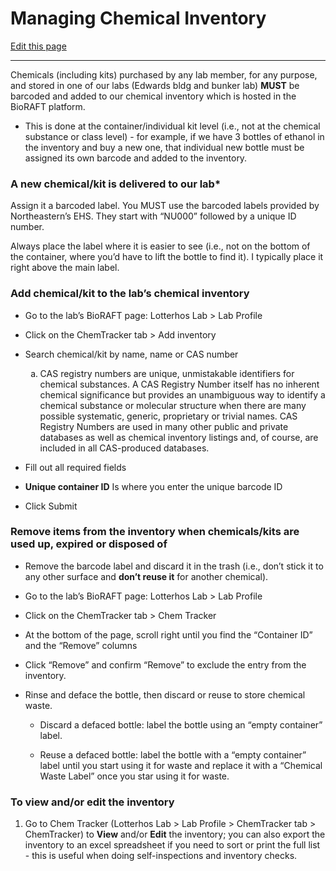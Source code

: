 # Managing Chemical Inventory

[Edit this page](https://github.com/DrK-Lo/lotterhoslabprotocols/edit/main/general_chemical_inventory.qmd)

------------------------------------------------------------------------

Chemicals (including kits) purchased by any lab member, for any purpose, and stored in one of our labs (Edwards bldg and bunker lab) **MUST** be barcoded and added to our chemical inventory which is hosted in the BioRAFT platform.

-   This is done at the container/individual kit level (i.e., not at the chemical substance or class level) - for example, if we have 3 bottles of ethanol in the inventory and buy a new one, that individual new bottle must be assigned its own barcode and added to the inventory.

### **A new chemical/kit is delivered to our lab*** {.unnumbered}

Assign it a barcoded label. You MUST use the barcoded labels provided by Northeastern's EHS. They start with "NU000" followed by a unique ID number. 

Always place the label where it is easier to see (i.e., not on the bottom of the container, where you'd have to lift the bottle to find it). I typically place it right above the main label.

### **Add chemical/kit to the lab's chemical inventory** {.unnumbered}

-   Go to the lab's BioRAFT page: Lotterhos Lab \> Lab Profile

-   Click on the ChemTracker tab \> Add inventory

-   Search chemical/kit by name, name or CAS number
    a. CAS registry numbers are unique, unmistakable identifiers for chemical substances. A CAS Registry Number itself has no inherent chemical significance but provides an unambiguous way to identify a chemical substance or molecular structure when there are many possible systematic, generic, proprietary or trivial names. CAS Registry Numbers are used in many other public and private databases as well as chemical inventory listings and, of course, are included in all CAS-produced databases.

-   Fill out all required fields

-   **Unique container ID** Is where you enter the unique barcode ID

-   Click Submit

### **Remove items from the inventory when chemicals/kits are used up, expired or disposed of** {.unnumbered}

-   Remove the barcode label and discard it in the trash (i.e., don't stick it to any other surface and **don't reuse it** for another chemical).

-   Go to the lab's BioRAFT page: Lotterhos Lab \> Lab Profile

-   Click on the ChemTracker tab \> Chem Tracker

-   At the bottom of the page, scroll right until you find the "Container ID" and the "Remove" columns

-   Click "Remove" and confirm "Remove" to exclude the entry from the inventory.

-   Rinse and deface the bottle, then discard or reuse to store chemical waste.

    -   Discard a defaced bottle: label the bottle using an "empty container" label.

    -   Reuse a defaced bottle: label the bottle with a "empty container" label until you start using it for waste and replace it with a "Chemical Waste Label" once you star using it for waste.

### **To view and/or edit the inventory**
1.  Go to Chem Tracker (Lotterhos Lab \> Lab Profile \> ChemTracker tab \> ChemTracker) to **View** and/or **Edit** the inventory; you can also export the inventory to an excel spreadsheet if you need to sort or print the full list - this is useful when doing self-inspections and inventory checks.
